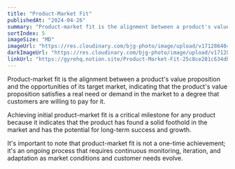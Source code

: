```yaml
---
title: "Product-Market Fit"
publishedAt: "2024-04-26"
summary: "Product-market fit is the alignment between a product's value proposition and the opportunities of its target market."
sortIndex: 5
imageSize: "MD"
imageUrl: "https://res.cloudinary.com/bjg-photo/image/upload/v1712864044/3-initial-pmf_gbnsfi.png"
darkImageUrl: "https://res.cloudinary.com/bjg-photo/image/upload/v1712864044/3-initial-pmf_gbnsfi.png"
linkUrl: "https://gyrehq.notion.site/Product-Market-Fit-25c8ce281c634dbd9b68bc5083f3dec2?pvs=4"
---
```


Product-market fit is the alignment between a product's value proposition and the opportunities of its target market, indicating that the product's value proposition satisfies a real need or demand in the market to a degree that customers are willing to pay for it.

Achieving initial product-market fit is a critical milestone for any product because it indicates that the product has found a solid foothold in the market and has the potential for long-term success and growth.

It's important to note that product-market fit is not a one-time achievement; it's an ongoing process that requires continuous monitoring, iteration, and adaptation as market conditions and customer needs evolve.

<!-- excerpt -->
